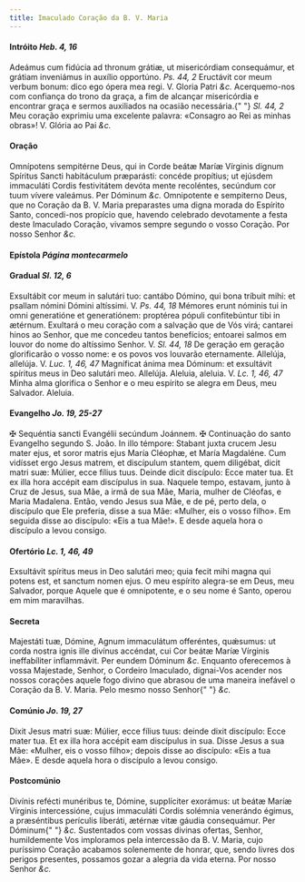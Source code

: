 ```yaml
---
title: Imaculado Coração da B. V. Maria
---
```


#### Intróito <em>Heb. 4, 16</em>

<div class="grid grid-cols-2 gap-5">
  <span class="text-justify">
    Adeámus cum fidúcia ad thronum grátiæ, ut misericórdiam consequámur, et
    grátiam inveniámus in auxílio opportúno. <em>Ps. 44, 2</em> Eructávit cor
    meum verbum bonum: dico ego ópera mea regi. V. Gloria Patri <em>&c.</em>
  </span>
  <span class="text-justify">
    Acerquemo-nos com confiança do trono da graça, a fim de alcançar
    misericórdia e encontrar graça e sermos auxiliados na ocasião necessária.{" "}
    <em>Sl. 44, 2</em> Meu coração exprimiu uma excelente palavra: «Consagro ao
    Rei as minhas obras»! V. Glória ao Pai <em>&c.</em>
  </span>
</div>

#### Oração

<div class="grid grid-cols-2 gap-5">
  <span class="text-justify">
    Omnípotens sempitérne Deus, qui in Corde beátæ Maríæ Vírginis dignum
    Spíritus Sancti habitáculum præparásti: concéde propítius; ut ejúsdem
    immaculáti Cordis festivitátem devóta mente recoléntes, secúndum cor tuum
    vívere valeámus. Per Dóminum <em>&c.</em>
  </span>
  <span class="text-justify">
    Omnipotente e sempiterno Deus, que no Coração da B. V. Maria preparastes uma
    digna morada do Espírito Santo, concedi-nos propício que, havendo celebrado
    devotamente a festa deste Imaculado Coração, vivamos sempre segundo o vosso
    Coração. Por nosso Senhor <em>&c.</em>
  </span>
</div>

#### Epístola <em>Página montecarmelo</em>

#### Gradual <em>Sl. 12, 6</em>

<div class="grid grid-cols-2 gap-5">
  <span class="text-justify">
    Exsultábit cor meum in salutári tuo: cantábo Dómino, qui bona tríbuit mihi:
    et psallam nómini Dómini altíssimi. V. <em>Ps. 44, 18</em> Mémores erunt
    nóminis tui in omni generatióne et generatiónem: proptérea pópuli
    confitebúntur tibi in ætérnum.
  </span>
  <span class="text-justify">
    Exultará o meu coração com a salvação que de Vós virá; cantarei hinos ao
    Senhor, que me concedeu tantos benefícios; entoarei salmos em louvor do nome
    do altíssimo Senhor. V. <em>Sl. 44, 18</em> De geração em geração
    glorificarão o vosso nome: e os povos vos louvarão eternamente.
  </span>
  <span class="text-justify">
    Allelúja, allelúja. V. <em>Luc. 1, 46, 47</em> Magníficat ánima mea Dóminum:
    et exsultávit spíritus meus in Deo salutári meo. Allelúja.
  </span>
  <span class="text-justify">
    Aleluia, aleluia. V. <em>Lc. 1, 46, 47</em> Minha alma glorifica o Senhor e
    o meu espírito se alegra em Deus, meu Salvador. Aleluia.
  </span>
</div>

#### Evangelho <em>Jo. 19, 25-27</em>

<div class="grid grid-cols-2 gap-5">
  <span class="text-justify">
    <span class="text-red-500">&#10016;</span> Sequéntia sancti Evangélii
    secúndum Joánnem.
  </span>
  <span class="text-justify">
    <span class="text-red-500">&#10016;</span> Continuação do santo Evangelho
    segundo S. João.
  </span>
  <span class="text-justify">
    In illo témpore: Stabant juxta crucem Jesu mater ejus, et soror matris ejus
    María Cléophæ, et María Magdaléne. Cum vidísset ergo Jesus matrem, et
    discípulum stantem, quem diligébat, dicit matri suæ: Múlier, ecce fílius
    tuus. Deinde dicit discípulo: Ecce mater tua. Et ex illa hora accépit eam
    discípulus in sua.
  </span>
  <span class="text-justify">
    Naquele tempo, estavam, junto à Cruz de Jesus, sua Mãe, a irmã de sua Mãe,
    Maria, mulher de Cléofas, e Maria Madalena. Então, vendo Jesus sua Mãe, e de
    pé, perto dela, o discípulo que Ele preferia, disse a sua Mãe: «Mulher, eis
    o vosso filho». Em seguida disse ao discípulo: «Eis a tua Mãe!». E desde
    aquela hora o discípulo a levou consigo.
  </span>
</div>

#### Ofertório <em>Lc. 1, 46, 49</em>

<div class="grid grid-cols-2 gap-5">
  <span class="text-justify">
    Exsultávit spíritus meus in Deo salutári meo; quia fecit mihi magna qui
    potens est, et sanctum nomen ejus.
  </span>
  <span class="text-justify">
    O meu espírito alegra-se em Deus, meu Salvador, porque Aquele que é
    omnipotente, e o seu nome é Santo, operou em mim maravilhas.
  </span>
</div>

#### Secreta

<div class="grid grid-cols-2 gap-5">
  <span class="text-justify">
    Majestáti tuæ, Dómine, Agnum immaculátum offeréntes, quǽsumus: ut corda
    nostra ignis ille divínus accéndat, cui Cor beátæ Maríæ Vírginis
    ineffabíliter inflammávit. Per eundem Dóminum <em>&c.</em>
  </span>
  <span class="text-justify">
    Enquanto oferecemos à vossa Majestade, Senhor, o Cordeiro Imaculado,
    dignai-Vos acender nos nossos corações aquele fogo divino que abrasou de uma
    maneira inefável o Coração da B. V. Maria. Pelo mesmo nosso Senhor{" "}
    <em>&c.</em>
  </span>
</div>

#### Comúnio <em>Jo. 19, 27</em>

<div class="grid grid-cols-2 gap-5">
  <span class="text-justify">
    Dixit Jesus matri suæ: Múlier, ecce fílius tuus: deinde dixit discípulo:
    Ecce mater tua. Et ex illa hora accépit eam discípulus in sua.
  </span>
  <span class="text-justify">
    Disse Jesus a sua Mãe: «Mulher, eis o vosso filho»; depois disse ao
    discípulo: «Eis a tua Mãe». E desde aquela hora o discípulo a levou consigo.
  </span>
</div>

#### Postcomúnio

<div class="grid grid-cols-2 gap-5">
  <span class="text-justify">
    Divínis refécti munéribus te, Dómine, supplíciter exorámus: ut beátæ Maríæ
    Vírginis intercessióne, cujus immaculáti Cordis solémnia venerándo égimus, a
    præséntibus perículis liberáti, ætérnæ vitæ gáudia consequámur. Per Dóminum{" "}
    <em>&c.</em>
  </span>
  <span class="text-justify">
    Sustentados com vossas divinas ofertas, Senhor, humildemente Vos imploramos
    pela intercessão da B. V. Maria, cujo puríssimo Coração acabamos solenemente
    de honrar, que, sendo livres dos perigos presentes, possamos gozar a alegria
    da vida eterna. Por nosso Senhor <em>&c.</em>
  </span>
</div>
